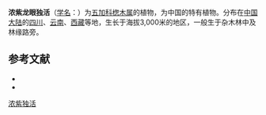{{Speciesbox
| name = 浓紫龙眼独活
| status = 
| status_system = 
| image = 
| genus = Aralia
| species = atropurpurea
| authority = Franch.
}}

'''浓紫龙眼独活'''（[[学名|学名]]：{{lang|la|''Aralia atropurpurea''}}）为[[五加科|五加科]][[楤木属|楤木属]]的植物，为中国的特有植物。分布在[[中国大陆|中国大陆]]的[[四川|四川]]、[[云南|云南]]、[[西藏|西藏]]等地，生长于海拔3,000米的地区，一般生于杂木林中及林缘路旁。

== 参考文献 ==
<div class="references-small">
* {{FRPS}}
* {{cite web| url =http://www.bioinfo.cn/db05/KmzwSpecies.php?action=view&id=638| title =浓紫独活| work =《中国高等植物数据库全库》| publisher =中国科学院微生物研究所| author =昆明植物研究所| accessdate =2009-02-21| deadurl =yes| archiveurl =https://web.archive.org/web/20160305005810/http://www.bioinfo.cn/db05/KmzwSpecies.php?action=view&id=638| archivedate =2016-03-05}}
</div>
{{Taxonbar|from=Q11148424}}

[[Category:楤木属|浓紫独活]]


{{Apiales-stub}}